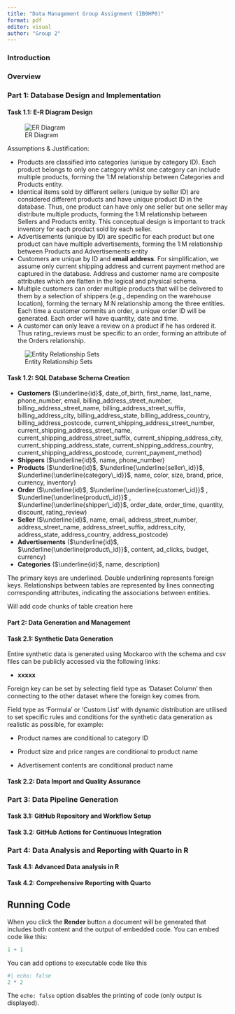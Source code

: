```yaml
---
title: "Data Management Group Assignment (IB9HP0)"
format: pdf
editor: visual
author: "Group 2"
---
```


### Introduction

### Overview

### Part 1: Database Design and Implementation

#### Task 1.1: E-R Diagram Design

![ER Diagram](ER%20Diagram.jpg)

Assumptions & Justification:

-   Products are classified into categories (unique by category ID). Each product belongs to only one category whilst one category can include multiple products, forming the 1:M relationship between Categories and Products entity.
-   Identical items sold by different sellers (unique by seller ID) are considered different products and have unique product ID in the database. Thus, one product can have only one seller but one seller may distribute multiple products, forming the 1:M relationship between Sellers and Products entity. This conceptual design is important to track inventory for each product sold by each seller.
-   Advertisements (unique by ID) are specific for each product but one product can have multiple advertisements, forming the 1:M relationship between Products and Advertisements entity
-   Customers are unique by ID and **email address**. For simplification, we assume only current shipping address and current payment method are captured in the database. Address and customer name are composite attributes which are flatten in the logical and physical schema.
-   Multiple customers can order multiple products that will be delivered to them by a selection of shippers (e.g., depending on the warehouse location), forming the ternary M:N relationship among the three entities. Each time a customer commits an order, a unique order ID will be generated. Each order will have quantity, date and time.
-   A customer can only leave a review on a product if he has ordered it. Thus rating_reviews must be specific to an order, forming an attribute of the Orders relationship.

![Entity Relationship Sets](Entity%20Relationship%20Sets.png)

#### Task 1.2: SQL Database Schema Creation

-   **Customers** ($\underline{id}$, date_of_birth, first_name, last_name, phone_number, email, billing_address_street_number, billing_address_street_name, billing_address_street_suffix, billing_address_city, billing_address_state, billing_address_country, billing_address_postcode, current_shipping_address_street_number, current_shipping_address_street_name, current_shipping_address_street_suffix, current_shipping_address_city, current_shipping_address_state, current_shipping_address_country, current_shipping_address_postcode, current_payment_method)
-   **Shippers** ($\underline{id}$, name, phone_number)
-   **Products** ($\underline{id}$, $\underline{\underline{seller\_id}}$, $\underline{\underline{category\_id}}$, name, color, size, brand, price, currency, inventory)
-   **Order** ($\underline{id}$, $\underline{\underline{customer\_id}}$ , $\underline{\underline{product\_id}}$ , $\underline{\underline{shipper\_id}}$[,]{.underline} order_date, order_time, quantity, discount, rating_review)
-   **Seller** ($\underline{id}$, name, email, address_street_number, address_street_name, address_street_suffix, address_city, address_state, address_country, address_postcode)
-   **Advertisements** ($\underline{id}$, $\underline{\underline{product\_id}}$[,]{.underline} content, ad_clicks, budget, currency)
-   **Categories** ($\underline{id}$[,]{.underline} name, description)

The primary keys are underlined. Double underlining represents foreign keys. Relationships between tables are represented by lines connecting corresponding attributes, indicating the associations between entities.

Will add code chunks of table creation here

#### Part 2: Data Generation and Management

#### Task 2.1: Synthetic Data Generation

Entire synthetic data is generated using Mockaroo with the schema and csv files can be publicly accessed via the following links:

-   **xxxxx**

Foreign key can be set by selecting field type as ‘Dataset Column’ then connecting to the other dataset where the foreign key comes from.

Field type as ‘Formula’ or ‘Custom List’ with dynamic distribution are utilised to set specific rules and conditions for the synthetic data generation as realistic as possible, for example:

-   Product names are conditional to category ID

-   Product size and price ranges are conditional to product name

-   Advertisement contents are conditional product name

#### Task 2.2: Data Import and Quality Assurance

### Part 3: Data Pipeline Generation

#### Task 3.1: GitHub Repository and Workflow Setup

#### Task 3.2: GitHub Actions for Continuous Integration

### Part 4: Data Analysis and Reporting with Quarto in R

#### Task 4.1: Advanced Data analysis in R

#### Task 4.2: Comprehensive Reporting with Quarto

## Running Code

When you click the **Render** button a document will be generated that includes both content and the output of embedded code. You can embed code like this:

```r
1 + 1
```

You can add options to executable code like this

```r
#| echo: false
2 * 2
```

The `echo: false` option disables the printing of code (only output is displayed).
